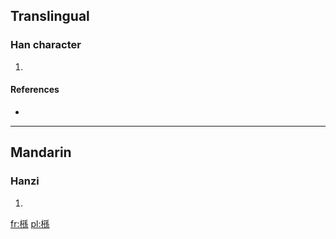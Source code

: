 ==Translingual==

===Han character===
{{Han char|rn=75|rad=木|as=10|sn=14|four=4299<sub>3</sub>|canj=木弓木火 (DNDF)}}

# {{defn|Han|sort=木10}}

====References====
* {{Han ref|kx=0545.190|dkj=15302|hdz=21271.070|uh=69C2|ud=27074|bh=E25F|bd=57951}}

----

==Mandarin==

===Hanzi===
{{cmn-hanzi|pin=[[hé]] ([[he2]]), [[sūn]] ([[sun1]])|wg=ho<sup>2</sup>, sun<sup>1</sup>}}

# {{defn|Mandarin|sort=木10}}

[[fr:槂]]
[[pl:槂]]